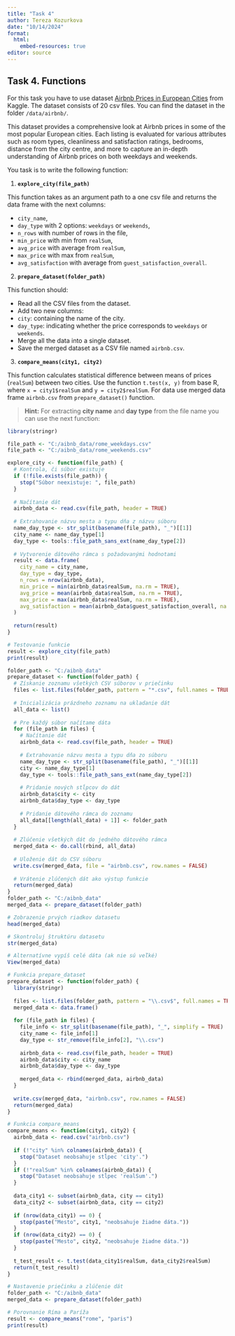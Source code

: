 ---
title: "Task 4"
author: Tereza Kozurkova
date: "10/14/2024"
format:
  html:
    embed-resources: true
editor: source
---

## Task 4. Functions

For this task you have to use dataset [Airbnb Prices in European
Cities](https://www.kaggle.com/datasets/thedevastator/airbnb-prices-in-european-
cities) from Kaggle. The dataset consists of 20 csv files. You can find the dataset
in the folder `/data/airbnb/`.

This dataset provides a comprehensive look at Airbnb prices in some of the most
popular European cities. Each listing is evaluated for various attributes such as
room types, cleanliness and satisfaction ratings, bedrooms, distance from the city
centre, and more to capture an in-depth understanding of Airbnb prices on both
weekdays and weekends.

You task is to write the following function:

1. **`explore_city(file_path)`**

This function takes as an argument path to a one csv file and returns the data
frame with the next columns:

- `city_name`,
- `day_type` with 2 options: `weekdays` or `weekends`,
- `n_rows` with number of rows in the file,
- `min_price` with min from `realSum`,
- `avg_price` with average from `realSum`,
- `max_price` with max from `realSum`,
- `avg_satisfaction` with average from `guest_satisfaction_overall`.

2. **`prepare_dataset(folder_path)`**

This function should:

- Read all the CSV files from the dataset.
- Add two new columns:
- `city`: containing the name of the city.
- `day_type`: indicating whether the price corresponds to `weekdays` or
`weekends`.
- Merge all the data into a single dataset.
- Save the merged dataset as a CSV file named `airbnb.csv`.

3. **`compare_means(city1, city2)`**

This function calculates statistical difference between means of prices (`realSum`)
between two cities. Use the function `t.test(x, y)` from base R, where `x =
city1$realSum` and `y = city2$realSum`. For data use merged data frame
`airbnb.csv` from `prepare_dataset()` function.

> **Hint:** For extracting **city name** and **day type** from the file name you
can use the next function:

```{r}
library(stringr)
```


```{r}
file_path <- "C:/aibnb_data/rome_weekdays.csv"
file_path <- "C:/aibnb_data/rome_weekends.csv"

explore_city <- function(file_path) {
  # Kontrola, či súbor existuje
  if (!file.exists(file_path)) {
    stop("Súbor neexistuje: ", file_path)
  }
  
  # Načítanie dát
  airbnb_data <- read.csv(file_path, header = TRUE)
  
  # Extrahovanie názvu mesta a typu dňa z názvu súboru
  name_day_type <- str_split(basename(file_path), "_")[[1]]
  city_name <- name_day_type[1]
  day_type <- tools::file_path_sans_ext(name_day_type[2])
  
  # Vytvorenie dátového rámca s požadovanými hodnotami
  result <- data.frame(
    city_name = city_name,
    day_type = day_type,
    n_rows = nrow(airbnb_data),
    min_price = min(airbnb_data$realSum, na.rm = TRUE),
    avg_price = mean(airbnb_data$realSum, na.rm = TRUE),
    max_price = max(airbnb_data$realSum, na.rm = TRUE),
    avg_satisfaction = mean(airbnb_data$guest_satisfaction_overall, na.rm = TRUE)
  )
  
  return(result)
}

# Testovanie funkcie
result <- explore_city(file_path)
print(result)

```
```{r}
folder_path <- "C:/aibnb_data"
prepare_dataset <- function(folder_path) {
  # Získanie zoznamu všetkých CSV súborov v priečinku
  files <- list.files(folder_path, pattern = "*.csv", full.names = TRUE)
  
  # Inicializácia prázdneho zoznamu na ukladanie dát
  all_data <- list()
  
  # Pre každý súbor načítame dáta
  for (file_path in files) {
    # Načítanie dát
    airbnb_data <- read.csv(file_path, header = TRUE)
    
    # Extrahovanie názvu mesta a typu dňa zo súboru
    name_day_type <- str_split(basename(file_path), "_")[[1]]
    city <- name_day_type[1]
    day_type <- tools::file_path_sans_ext(name_day_type[2])
    
    # Pridanie nových stĺpcov do dát
    airbnb_data$city <- city
    airbnb_data$day_type <- day_type
    
    # Pridanie dátového rámca do zoznamu
    all_data[[length(all_data) + 1]] <- folder_path
  }
  
  # Zlúčenie všetkých dát do jedného dátového rámca
  merged_data <- do.call(rbind, all_data)
  
  # Uloženie dát do CSV súboru
  write.csv(merged_data, file = "airbnb.csv", row.names = FALSE)
  
  # Vrátenie zlúčených dát ako výstup funkcie
  return(merged_data)
}
folder_path <- "C:/aibnb_data"
merged_data <- prepare_dataset(folder_path)

# Zobrazenie prvých riadkov datasetu
head(merged_data)

# Skontroluj štruktúru datasetu
str(merged_data)

# Alternatívne vypíš celé dáta (ak nie sú veľké)
View(merged_data)
```

```{r}
# Funkcia prepare_dataset
prepare_dataset <- function(folder_path) {
  library(stringr)
  
  files <- list.files(folder_path, pattern = "\\.csv$", full.names = TRUE)
  merged_data <- data.frame()
  
  for (file_path in files) {
    file_info <- str_split(basename(file_path), "_", simplify = TRUE)
    city_name <- file_info[1]
    day_type <- str_remove(file_info[2], "\\.csv")
    
    airbnb_data <- read.csv(file_path, header = TRUE)
    airbnb_data$city <- city_name
    airbnb_data$day_type <- day_type
    
    merged_data <- rbind(merged_data, airbnb_data)
  }
  
  write.csv(merged_data, "airbnb.csv", row.names = FALSE)
  return(merged_data)
}

# Funkcia compare_means
compare_means <- function(city1, city2) {
  airbnb_data <- read.csv("airbnb.csv")
  
  if (!"city" %in% colnames(airbnb_data)) {
    stop("Dataset neobsahuje stĺpec 'city'.")
  }
  if (!"realSum" %in% colnames(airbnb_data)) {
    stop("Dataset neobsahuje stĺpec 'realSum'.")
  }
  
  data_city1 <- subset(airbnb_data, city == city1)
  data_city2 <- subset(airbnb_data, city == city2)
  
  if (nrow(data_city1) == 0) {
    stop(paste("Mesto", city1, "neobsahuje žiadne dáta."))
  }
  if (nrow(data_city2) == 0) {
    stop(paste("Mesto", city2, "neobsahuje žiadne dáta."))
  }
  
  t_test_result <- t.test(data_city1$realSum, data_city2$realSum)
  return(t_test_result)
}

# Nastavenie priečinku a zlúčenie dát
folder_path <- "C:/aibnb_data"
merged_data <- prepare_dataset(folder_path)

# Porovnanie Ríma a Paríža
result <- compare_means("rome", "paris")
print(result)

```

